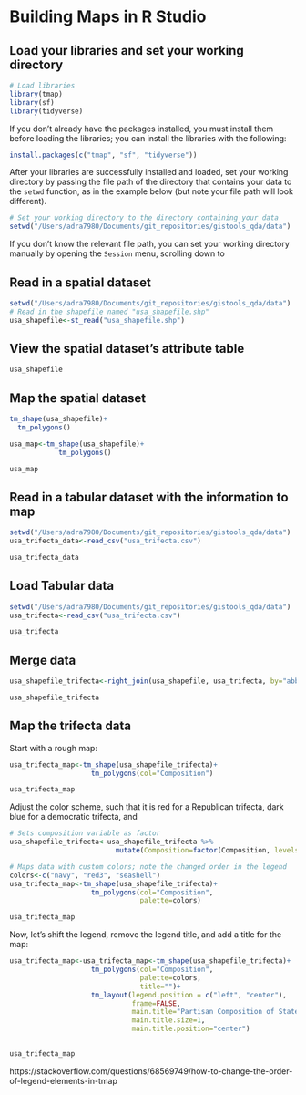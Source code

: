 # Building Maps in R Studio

## Load your libraries and set your working directory

```r
# Load libraries
library(tmap)
library(sf)
library(tidyverse)
```

If you don't already have the packages installed, you must install them before loading the libraries; you can install the libraries with the following:

```r
install.packages(c("tmap", "sf", "tidyverse"))
```

After your libraries are successfully installed and loaded, set your working directory by passing the file path of the directory that contains your data to the ```setwd``` function, as in the example below (but note your file path will look different). 

```r
# Set your working directory to the directory containing your data
setwd("/Users/adra7980/Documents/git_repositories/gistools_qda/data")
```

If you don't know the relevant file path, you can set your working directory manually by opening the ```Session``` menu, scrolling down to 

## Read in a spatial dataset

```r
setwd("/Users/adra7980/Documents/git_repositories/gistools_qda/data")
# Read in the shapefile named "usa_shapefile.shp"
usa_shapefile<-st_read("usa_shapefile.shp")
```

## View the spatial dataset's attribute table

```r
usa_shapefile
```

## Map the spatial dataset 

```r
tm_shape(usa_shapefile)+
  tm_polygons()
```

```r
usa_map<-tm_shape(usa_shapefile)+
            tm_polygons()
```


```r
usa_map
```

## Read in a tabular dataset with the information to map

```r
setwd("/Users/adra7980/Documents/git_repositories/gistools_qda/data")
usa_trifecta_data<-read_csv("usa_trifecta.csv")
```

```r
usa_trifecta_data
```

## Load Tabular data

```r
setwd("/Users/adra7980/Documents/git_repositories/gistools_qda/data")
usa_trifecta<-read_csv("usa_trifecta.csv")
```

```r
usa_trifecta
```

## Merge data

```r
usa_shapefile_trifecta<-right_join(usa_shapefile, usa_trifecta, by="abbrev" )
```

```r
usa_shapefile_trifecta
```

## Map the trifecta data

Start with a rough map:

```r
usa_trifecta_map<-tm_shape(usa_shapefile_trifecta)+
                    tm_polygons(col="Composition")

usa_trifecta_map
```

Adjust the color scheme, such that it is red for a Republican trifecta, dark blue for a democratic trifecta, and 

```r
# Sets composition variable as factor
usa_shapefile_trifecta<-usa_shapefile_trifecta %>% 
                          mutate(Composition=factor(Composition, levels=c("Democratic Trifecta", "Republican Trifecta", "Divided Government")))
```

```r
# Maps data with custom colors; note the changed order in the legend
colors<-c("navy", "red3", "seashell")
usa_trifecta_map<-tm_shape(usa_shapefile_trifecta)+
                    tm_polygons(col="Composition", 
                                palette=colors)

usa_trifecta_map
```

Now, let's shift the legend, remove the legend title, and add a title for the map:

```r
usa_trifecta_map<-usa_trifecta_map<-tm_shape(usa_shapefile_trifecta)+
                    tm_polygons(col="Composition", 
                                palette=colors,
                                title="")+
                    tm_layout(legend.position = c("left", "center"),
                              frame=FALSE,
                              main.title="Partisan Composition of State Governments, 2022",
                              main.title.size=1,
                              main.title.position="center")
                    

usa_trifecta_map
```








https://stackoverflow.com/questions/68569749/how-to-change-the-order-of-legend-elements-in-tmap





















